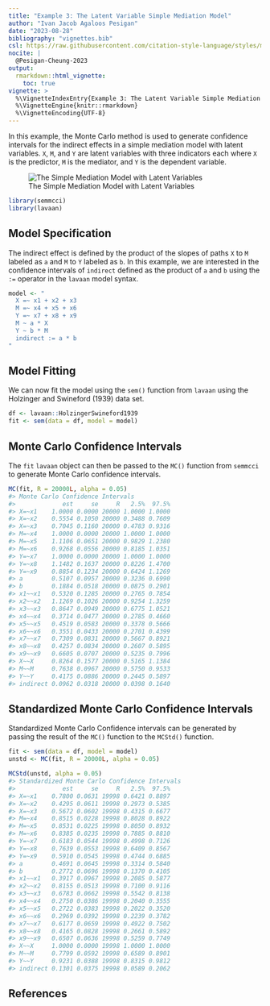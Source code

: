 ```yaml
---
title: "Example 3: The Latent Variable Simple Mediation Model"
author: "Ivan Jacob Agaloos Pesigan"
date: "2023-08-28"
bibliography: "vignettes.bib"
csl: https://raw.githubusercontent.com/citation-style-language/styles/master/apa.csl
nocite: |
  @Pesigan-Cheung-2023
output:
  rmarkdown::html_vignette:
    toc: true
vignette: >
  %\VignetteIndexEntry{Example 3: The Latent Variable Simple Mediation Model}
  %\VignetteEngine{knitr::rmarkdown}
  %\VignetteEncoding{UTF-8}
---
```


<!-- vignettes/example-3-latent.Rmd is generated from .setup/vignettes/example-3-latent.Rmd.orig. Please edit that file -->





In this example,
the Monte Carlo method is used to generate confidence intervals
for the indirect effects in a simple mediation model with latent variables.
`X`, `M`, and `Y` are latent variables with three indicators each
where `X` is the predictor, `M` is the mediator,
and `Y` is the dependent variable.

![The Simple Mediation Model with Latent Variables](https://raw.githubusercontent.com/jeksterslab/semmcci/main/.setup/latex/figures/png/latent.png)


```r
library(semmcci)
library(lavaan)
```

## Model Specification

The indirect effect is defined by the product of the slopes
of paths `X` to `M` labeled as `a` and `M` to `Y` labeled as `b`.
In this example, we are interested in the confidence intervals of `indirect`
defined as the product of `a` and `b` using the `:=` operator
in the `lavaan` model syntax.


```r
model <- "
  X =~ x1 + x2 + x3
  M =~ x4 + x5 + x6
  Y =~ x7 + x8 + x9
  M ~ a * X
  Y ~ b * M
  indirect := a * b
"
```

## Model Fitting

We can now fit the model using the `sem()` function from `lavaan` using the Holzinger and Swineford (1939) data set.


```r
df <- lavaan::HolzingerSwineford1939
fit <- sem(data = df, model = model)
```

## Monte Carlo Confidence Intervals

The `fit` `lavaan` object can then be passed to the `MC()` function from `semmcci`
to generate Monte Carlo confidence intervals.


```r
MC(fit, R = 20000L, alpha = 0.05)
#> Monte Carlo Confidence Intervals
#>             est     se     R   2.5%  97.5%
#> X=~x1    1.0000 0.0000 20000 1.0000 1.0000
#> X=~x2    0.5554 0.1050 20000 0.3488 0.7609
#> X=~x3    0.7045 0.1160 20000 0.4783 0.9316
#> M=~x4    1.0000 0.0000 20000 1.0000 1.0000
#> M=~x5    1.1106 0.0651 20000 0.9829 1.2380
#> M=~x6    0.9268 0.0556 20000 0.8185 1.0351
#> Y=~x7    1.0000 0.0000 20000 1.0000 1.0000
#> Y=~x8    1.1482 0.1637 20000 0.8226 1.4700
#> Y=~x9    0.8854 0.1234 20000 0.6424 1.1269
#> a        0.5107 0.0957 20000 0.3236 0.6990
#> b        0.1884 0.0518 20000 0.0875 0.2901
#> x1~~x1   0.5320 0.1285 20000 0.2765 0.7854
#> x2~~x2   1.1269 0.1026 20000 0.9254 1.3259
#> x3~~x3   0.8647 0.0949 20000 0.6775 1.0521
#> x4~~x4   0.3714 0.0477 20000 0.2785 0.4660
#> x5~~x5   0.4519 0.0583 20000 0.3378 0.5666
#> x6~~x6   0.3551 0.0433 20000 0.2701 0.4399
#> x7~~x7   0.7309 0.0831 20000 0.5667 0.8921
#> x8~~x8   0.4257 0.0834 20000 0.2607 0.5895
#> x9~~x9   0.6605 0.0707 20000 0.5235 0.7996
#> X~~X     0.8264 0.1577 20000 0.5165 1.1384
#> M~~M     0.7638 0.0967 20000 0.5750 0.9533
#> Y~~Y     0.4175 0.0886 20000 0.2445 0.5897
#> indirect 0.0962 0.0318 20000 0.0398 0.1640
```

## Standardized Monte Carlo Confidence Intervals

Standardized Monte Carlo Confidence intervals can be generated by passing the result of the `MC()` function to the `MCStd()` function.


```r
fit <- sem(data = df, model = model)
unstd <- MC(fit, R = 20000L, alpha = 0.05)
```


```r
MCStd(unstd, alpha = 0.05)
#> Standardized Monte Carlo Confidence Intervals
#>             est     se     R   2.5%  97.5%
#> X=~x1    0.7800 0.0631 19998 0.6421 0.8897
#> X=~x2    0.4295 0.0611 19998 0.2973 0.5385
#> X=~x3    0.5672 0.0602 19998 0.4315 0.6677
#> M=~x4    0.8515 0.0228 19998 0.8028 0.8922
#> M=~x5    0.8531 0.0225 19998 0.8050 0.8932
#> M=~x6    0.8385 0.0235 19998 0.7885 0.8810
#> Y=~x7    0.6183 0.0544 19998 0.4998 0.7126
#> Y=~x8    0.7639 0.0553 19998 0.6409 0.8567
#> Y=~x9    0.5910 0.0545 19998 0.4744 0.6885
#> a        0.4691 0.0645 19998 0.3314 0.5840
#> b        0.2772 0.0696 19998 0.1370 0.4105
#> x1~~x1   0.3917 0.0967 19998 0.2085 0.5877
#> x2~~x2   0.8155 0.0513 19998 0.7100 0.9116
#> x3~~x3   0.6783 0.0662 19998 0.5542 0.8138
#> x4~~x4   0.2750 0.0386 19998 0.2040 0.3555
#> x5~~x5   0.2722 0.0383 19998 0.2022 0.3520
#> x6~~x6   0.2969 0.0392 19998 0.2239 0.3782
#> x7~~x7   0.6177 0.0659 19998 0.4922 0.7502
#> x8~~x8   0.4165 0.0828 19998 0.2661 0.5892
#> x9~~x9   0.6507 0.0636 19998 0.5259 0.7749
#> X~~X     1.0000 0.0000 19998 1.0000 1.0000
#> M~~M     0.7799 0.0592 19998 0.6589 0.8901
#> Y~~Y     0.9231 0.0388 19998 0.8315 0.9812
#> indirect 0.1301 0.0375 19998 0.0589 0.2062
```

## References

